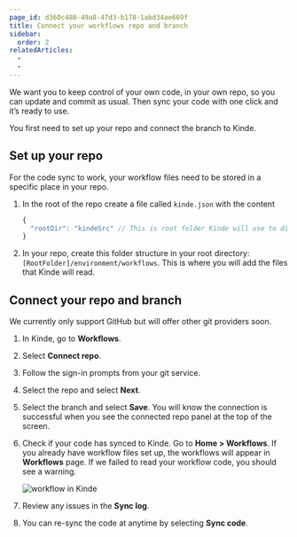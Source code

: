 ```yaml
---
page_id: d360c480-49a8-47d3-b178-1abd34ae669f
title: Connect your workflows repo and branch
sidebar:
  order: 2
relatedArticles:
  - 
  - 
---
```


We want you to keep control of your own code, in your own repo, so you can update and commit as usual. Then sync your code with one click and it’s ready to use.

You first need to set up your repo and connect the branch to Kinde. 

## Set up your repo

For the code sync to work, your workflow files need to be stored in a specific place in your repo.

1. In the root of the repo create a file called `kinde.json` with the content 
    
    ```jsx
    {
      "rootDir": "kindeSrc" // This is root folder Kinde will use to discover workflows.
    }
    ```
    
2. In your repo, create this folder structure in your root directory: `[RootFolder]/environment/workflows`. This is where you will add the files that Kinde will read.

## Connect your repo and branch

We currently only support GitHub but will offer other git providers soon.

1. In Kinde, go to **Workflows**.
2. Select **Connect repo**.
3. Follow the sign-in prompts from your git service.
4. Select the repo and select **Next**.
5. Select the branch and select **Save**. You will know the connection is successful when you see the connected repo panel at the top of the screen. 
6. Check if your code has synced to Kinde. Go to **Home > Workflows**. If you already have workflow files set up, the workflows will appear in **Workflows** page. If we failed to read your workflow code, you should see a warning.

    ![workflow in Kinde](https://imagedelivery.net/skPPZTHzSlcslvHjesZQcQ/7f6299c4-5af2-406a-4d8b-7e6812a94e00/public)
   
7. Review any issues in the **Sync log**. 
8. You can re-sync the code at anytime by selecting **Sync code**.
   
